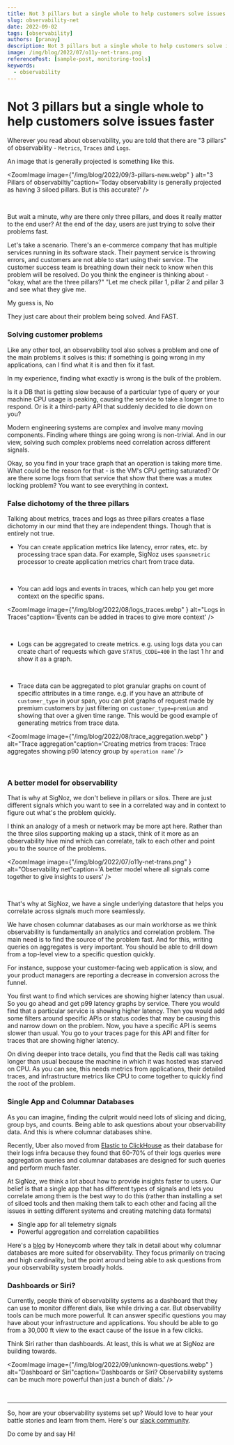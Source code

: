 ```yaml
---
title: Not 3 pillars but a single whole to help customers solve issues faster
slug: observability-net
date: 2022-09-02
tags: [observability]
authors: [pranay]
description: Not 3 pillars but a single whole to help customers solve issues faster
image: /img/blog/2022/07/o11y-net-trans.png
referencePost: [sample-post, monitoring-tools]
keywords:
  - observability
---
```


# Not 3 pillars but a single whole to help customers solve issues faster

<head>
  <link rel="canonical" href="https://signoz.io/blog/observability-net/"/>
  <title>Not 3 pillars but a single whole to help customers solve issues faster</title>
</head>

Wherever you read about observability, you are told that there are "3 pillars" of observability - `Metrics`, `Traces` and `Logs`.

An image that is generally projected is something like this.

<ZoomImage
    image={"/img/blog/2022/09/3-pillars-new.webp" } alt="3 Pillars of observabiltiy"caption='Today observability is generally projected as having 3 siloed pillars. But is this accurate?'
/>

<br />




But wait a minute, why are there only three pillars, and does it really matter to the end user? At the end of the day, users are just trying to solve their problems fast.

Let's take a scenario. There's an e-commerce company that has multiple services running in its software stack. Their payment service is throwing errors, and customers are not able to start using their service. The customer success team is breathing down their neck to know when this problem will be resolved. Do you think the engineer is thinking about - "okay, what are the three pillars?"  "Let me check pillar 1, pillar 2 and pillar 3 and see what they give me.

My guess is, No

They just care about their problem being solved. And FAST.

### Solving customer problems

Like any other tool, an observability tool also solves a problem and one of the main problems it solves is this: if something is going wrong in my applications, can I find what it is and then fix it fast.

In my experience, finding what exactly is wrong is the bulk of the problem.

Is it a DB that is getting slow because of a particular type of query or your machine CPU usage is peaking, causing the service to take a longer time to respond. Or is it a third-party API that suddenly decided to die down on you?

Modern engineering systems are complex and involve many moving components. Finding where things are going wrong is non-trivial.
And in our view, solving such complex problems need correlation across different signals.

Okay, so you find in your trace graph that an operation is taking more time. What could be the reason for that - is the VM's CPU getting saturated? Or are there some logs from that service that show that there was a mutex locking problem? You want to see everything in context.

### False dichotomy of the three pillars

Talking about metrics, traces and logs as three pillars creates a flase dichotomy in our mind that they are independent things. Though that is entirely not true.

- You can create application metrics like latency, error rates, etc. by processing trace span data. For example, SigNoz uses `spansmetric` processor to create application metrics chart from trace data.

<br />


- You can add logs and events in traces, which can help you get more context on the specific spans.

<ZoomImage
    image={"/img/blog/2022/08/logs_traces.webp" } alt="Logs in Traces"caption='Events can be added in traces to give more context'
/>

<br />

- Logs can be aggregated to create metrics. e.g. using logs data you can create chart of requests which gave `STATUS_CODE=400` in the last 1 hr and show it as a graph. 

<br />


- Trace data can be aggregated to plot granular graphs on count of specific attributes in a time range. e.g. if you have an attribute of `customer_type` in your span, you can plot graphs of request made by premium customers by just filtering on `customer_type=premium` and showing that over a given time range. This would be good example of generating metrics from trace data.

<ZoomImage
    image={"/img/blog/2022/08/trace_aggregation.webp" } alt="Trace aggregation"caption='Creating metrics from traces: Trace aggregates showing p90 latency group by `operation name`'
/>

<br />


### A better model for observability

That is why at SigNoz, we don't believe in pillars or silos. There are just different signals which you want to see in a correlated way and in context to figure out what's the problem quickly.

I think an analogy of a mesh or network may be more apt here. Rather than the three silos supporting making up a stack, think of it more as an observability hive mind which can correlate, talk to each other and point you to the source of the problems.

<ZoomImage
    image={"/img/blog/2022/07/o11y-net-trans.png" } alt="Observability net"caption='A better model where all signals come together to give insights to users'
/>

<br />

That's why at SigNoz, we have a single underlying datastore that helps you correlate across signals much more seamlessly.

We have chosen columnar databases as our main workhorse as we think observability is fundamentally an analytics and correlation problem. The main need is to find the source of the problem fast. And for this, writing queries on aggregates is very important.
You should be able to drill down from a top-level view to a specific question quickly.

For instance, suppose your customer-facing web application is slow, and your product managers are reporting a decrease in conversion across the funnel.

You first want to find which services are showing higher latency than usual. So you go ahead and get p99 latency graphs by service. There you would find that a particular service is showing higher latency. Then you would add some filters around specific APIs or status codes that may be causing this and narrow down on the problem. Now, you have a specific API is seems slower than usual. You go to your traces page for this API and filter for traces that are showing higher latency.

On diving deeper into trace details, you find that the Redis call was taking longer than usual because the machine in which it was hosted was starved on CPU. As you can see, this needs metrics from applications, their detailed traces, and infrastructure metrics like CPU to come together to quickly find the root of the problem.

### Single App and Columnar Databases

As you can imagine, finding the culprit would need lots of slicing and dicing, group bys, and counts. Being able to ask questions about your observability data. And this is where columnar databases shine.

Recently, Uber also moved from [Elastic to ClickHouse](https://eng.uber.com/logging/) as their database for their logs infra because they found that 60-70% of their logs queries were aggregation queries and columnar databases are designed for such queries and perform much faster.

At SigNoz, we think a lot about how to provide insights faster to users. Our belief is that a single app that has different types of signals and lets you correlate among them is the best way to do this (rather than installing a set of siloed tools and then making them talk to each other and facing all the issues in setting different systems and creating matching data formats)

- Single app for all telemetry signals
- Powerful aggregation and correlation capabilities

Here's a [blog](https://www.honeycomb.io/blog/why-observability-requires-distributed-column-store/) by Honeycomb where they talk in detail about why columnar databases are more suited for observability. They focus primarily on tracing and high cardinality, but the point around being able to ask questions from your observability system broadly holds.

### Dashboards or Siri?

Currently, people think of observability systems as a dashboard that they can use to monitor different dials, like while driving a car. But observability tools can be much more powerful. It can answer specific questions you may have about your infrastructure and applications. You should be able to go from a 30,000 ft view to the exact cause of the issue in a few clicks.

Think Siri rather than dashboards. At least, this is what we at SigNoz are building towards.

<ZoomImage
    image={"/img/blog/2022/09/unknown-questions.webp" } alt="Dashboard or Siri"caption='Dashboards or Siri? Observability systems can be much more powerful than just a bunch of dials.'
/>

<br />

----

So, how are your observability systems set up? Would love to hear your battle stories and learn from them. Here's our [slack community](https://signoz.io/slack). 

Do come by and say Hi! 


